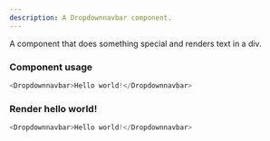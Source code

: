 ```yaml
---
description: A Dropdownnavbar component.
---
```



A component that does something special and renders text in a div.

### Component usage
```js
<Dropdownnavbar>Hello world!</Dropdownnavbar>
```

### Render hello world!

```js live
<Dropdownnavbar>Hello world!</Dropdownnavbar>
```
